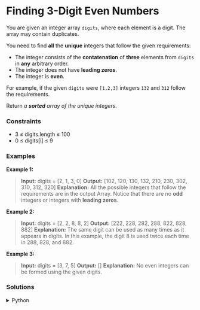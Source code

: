 # Finding 3-Digit Even Numbers

You are given an integer array `digits`, where each element is a digit. The array may contain duplicates.

You need to find **all** the **unique** integers that follow the given requirements:

- The integer consists of the **contatenation** of **three** elements from `digits` in **any** arbitrary order.
- The integer does not have **leading zeros**.
- The integer is **even**.

For example, if the given `digits` were `[1,2,3]` integers `132` and `312` follow the requirements.

Return *a **sorted** array of the unique integers.* 

### Constraints

- 3 $\le$ digits.length $\le$ 100
- 0 $\le$ digits[i] $\le$ 9


### Examples

**Example 1:**
> **Input:** digits = [2, 1, 3, 0]
> **Output:** [102, 120, 130, 132, 210, 230, 302, 310, 312, 320]
> **Explanation:** All the possible integers that follow the requirements are in the output Array. Notice that there are no **odd** integers or integers with **leading zeros**.

**Example 2:**
> **Input:** digits = [2, 2, 8, 8, 2]
> **Output:** [222, 228, 282, 288, 822, 828, 882]
> **Explanation:** The same digit can be used as many times as it appears in digits. In this example, the digit 8 is used twice each time in 288, 828, and 882. 

**Example 3:**
> **Input:** digits = [3, 7, 5]
> **Output:** []
> **Explanation:** No even integers can be formed using the given digits.

### Solutions

<details>
    <summary>Python</summary>
```python
def findEvenNumbers(digits):
    # Conjunto para almacenar números únicos
    result = set()
    n = len(digits)
    
    # Iterar sobre todas las posibles combinaciones de 3 dígitos
    for i in range(n):
        # El primer dígito no puede ser 0
        if digits[i] == 0:
            continue
            
        for j in range(n):
            # No podemos usar el mismo índice dos veces
            if j == i:
                continue
                
            for k in range(n):
                # No podemos usar el mismo índice tres veces
                if k == i or k == j:
                    continue
                
                # El último dígito debe ser par para que el número sea par
                if digits[k] % 2 == 0:
                    # Construir el número de 3 dígitos
                    num = digits[i] * 100 + digits[j] * 10 + digits[k]
                    result.add(num)
    
    # Convertir el conjunto a lista y ordenar
    return sorted(list(result))
```
</details>